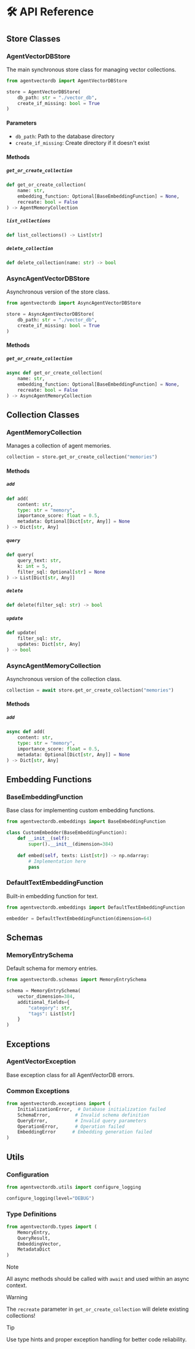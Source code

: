 # 🛠 API Reference

## Store Classes

### AgentVectorDBStore

The main synchronous store class for managing vector collections.

```python
from agentvectordb import AgentVectorDBStore

store = AgentVectorDBStore(
    db_path: str = "./vector_db",
    create_if_missing: bool = True
)
```

#### Parameters
- `db_path`: Path to the database directory
- `create_if_missing`: Create directory if it doesn't exist

#### Methods

##### `get_or_create_collection`
```python
def get_or_create_collection(
    name: str,
    embedding_function: Optional[BaseEmbeddingFunction] = None,
    recreate: bool = False
) -> AgentMemoryCollection
```

##### `list_collections`
```python
def list_collections() -> List[str]
```

##### `delete_collection`
```python
def delete_collection(name: str) -> bool
```

### AsyncAgentVectorDBStore

Asynchronous version of the store class.

```python
from agentvectordb import AsyncAgentVectorDBStore

store = AsyncAgentVectorDBStore(
    db_path: str = "./vector_db",
    create_if_missing: bool = True
)
```

#### Methods

##### `get_or_create_collection`
```python
async def get_or_create_collection(
    name: str,
    embedding_function: Optional[BaseEmbeddingFunction] = None,
    recreate: bool = False
) -> AsyncAgentMemoryCollection
```

## Collection Classes

### AgentMemoryCollection

Manages a collection of agent memories.

```python
collection = store.get_or_create_collection("memories")
```

#### Methods

##### `add`
```python
def add(
    content: str,
    type: str = "memory",
    importance_score: float = 0.5,
    metadata: Optional[Dict[str, Any]] = None
) -> Dict[str, Any]
```

##### `query`
```python
def query(
    query_text: str,
    k: int = 5,
    filter_sql: Optional[str] = None
) -> List[Dict[str, Any]]
```

##### `delete`
```python
def delete(filter_sql: str) -> bool
```

##### `update`
```python
def update(
    filter_sql: str,
    updates: Dict[str, Any]
) -> bool
```

### AsyncAgentMemoryCollection

Asynchronous version of the collection class.

```python
collection = await store.get_or_create_collection("memories")
```

#### Methods

##### `add`
```python
async def add(
    content: str,
    type: str = "memory",
    importance_score: float = 0.5,
    metadata: Optional[Dict[str, Any]] = None
) -> Dict[str, Any]
```

## Embedding Functions

### BaseEmbeddingFunction

Base class for implementing custom embedding functions.

```python
from agentvectordb.embeddings import BaseEmbeddingFunction

class CustomEmbedder(BaseEmbeddingFunction):
    def __init__(self):
        super().__init__(dimension=384)
    
    def embed(self, texts: List[str]) -> np.ndarray:
        # Implementation here
        pass
```

### DefaultTextEmbeddingFunction

Built-in embedding function for text.

```python
from agentvectordb.embeddings import DefaultTextEmbeddingFunction

embedder = DefaultTextEmbeddingFunction(dimension=64)
```

## Schemas

### MemoryEntrySchema

Default schema for memory entries.

```python
from agentvectordb.schemas import MemoryEntrySchema

schema = MemoryEntrySchema(
    vector_dimension=384,
    additional_fields={
        "category": str,
        "tags": List[str]
    }
)
```

## Exceptions

### AgentVectorException
Base exception class for all AgentVectorDB errors.

### Common Exceptions
```python
from agentvectordb.exceptions import (
    InitializationError,  # Database initialization failed
    SchemaError,         # Invalid schema definition
    QueryError,          # Invalid query parameters
    OperationError,      # Operation failed
    EmbeddingError      # Embedding generation failed
)
```

## Utils

### Configuration

```python
from agentvectordb.utils import configure_logging

configure_logging(level="DEBUG")
```

### Type Definitions

```python
from agentvectordb.types import (
    MemoryEntry,
    QueryResult,
    EmbeddingVector,
    MetadataDict
)
```

> [!note]
> All async methods should be called with `await` and used within an async context.

> [!warning]
> The `recreate` parameter in `get_or_create_collection` will delete existing collections!

> [!tip]
> Use type hints and proper exception handling for better code reliability.